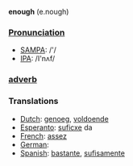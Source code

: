 '''enough''' (e.nough)

===[[Pronunciation]]===
*[[w:SAMPA|SAMPA]]: /'/
*[[w:IPA|IPA]]: /I'nʌf/

===[[adverb]]===

=== Translations ===
*[[Dutch]]: [[genoeg]], [[voldoende]]
*[[Esperanto]]: [[suficxe]] da
*[[French]]: [[assez]]
*[[German]]: [[]]
*[[Spanish]]: [[bastante]], [[sufisamente]]